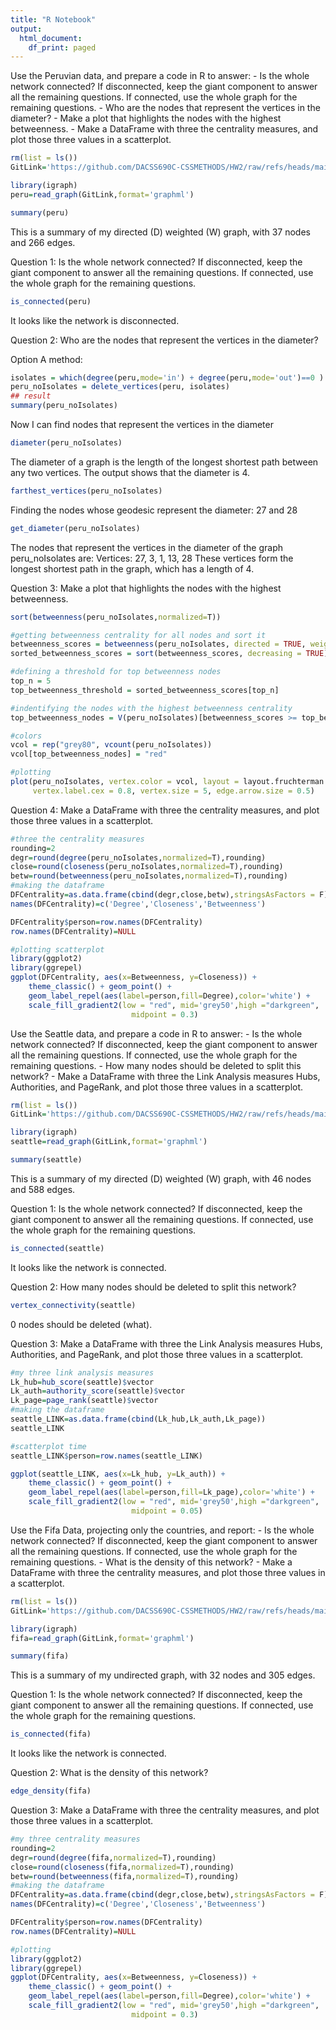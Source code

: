 ```yaml
---
title: "R Notebook"
output:
  html_document:
    df_print: paged
---
```

Use the Peruvian data, and prepare a code in R to answer:
- Is the whole network connected? If disconnected, keep the giant component to answer all the remaining questions. If connected, use the whole graph for the remaining questions.
- Who are the nodes that represent the vertices in the diameter?
- Make a plot that highlights the nodes with the highest betweenness.
- Make a DataFrame with three the centrality measures, and plot those three values in a scatterplot.

```r
rm(list = ls())
GitLink='https://github.com/DACSS690C-CSSMETHODS/HW2/raw/refs/heads/main/graph_FigueData.graphml'
```

```r
library(igraph)
peru=read_graph(GitLink,format='graphml')
```

```r
summary(peru)
```
This is a summary of my directed (D) weighted (W) graph, with 37 nodes and 266 edges.

Question 1: Is the whole network connected? If disconnected, keep the giant component to answer all the remaining questions. If connected, use the whole graph for the remaining questions.
```r
is_connected(peru)
```
It looks like the network is disconnected. 

Question 2: Who are the nodes that represent the vertices in the diameter?

Option A method:
```r
isolates = which(degree(peru,mode='in') + degree(peru,mode='out')==0 )
peru_noIsolates = delete_vertices(peru, isolates)
## result
summary(peru_noIsolates)
```

Now I can find nodes that represent the vertices in the diameter
```r
diameter(peru_noIsolates)
```
The diameter of a graph is the length of the longest shortest path between any two vertices. The output shows that the diameter is 4.

```r
farthest_vertices(peru_noIsolates)
```
Finding the nodes whose geodesic represent the diameter: 27 and 28


```r
get_diameter(peru_noIsolates)
```
The nodes that represent the vertices in the diameter of the graph peru_noIsolates are:
Vertices: 27, 3, 1, 13, 28
These vertices form the longest shortest path in the graph, which has a length of 4.

Question 3: Make a plot that highlights the nodes with the highest betweenness.
```r
sort(betweenness(peru_noIsolates,normalized=T))
```

```r
#getting betweenness centrality for all nodes and sort it
betweenness_scores = betweenness(peru_noIsolates, directed = TRUE, weights = E(peru_noIsolates)$weight, normalized = TRUE)
sorted_betweenness_scores = sort(betweenness_scores, decreasing = TRUE)

#defining a threshold for top betweenness nodes
top_n = 5
top_betweenness_threshold = sorted_betweenness_scores[top_n]

#indentifying the nodes with the highest betweenness centrality
top_betweenness_nodes = V(peru_noIsolates)[betweenness_scores >= top_betweenness_threshold]

#colors
vcol = rep("grey80", vcount(peru_noIsolates))
vcol[top_betweenness_nodes] = "red"

#plotting
plot(peru_noIsolates, vertex.color = vcol, layout = layout.fruchterman.reingold, 
     vertex.label.cex = 0.8, vertex.size = 5, edge.arrow.size = 0.5)
```

Question 4: Make a DataFrame with three the centrality measures, and plot those three values in a scatterplot.
```r
#three the centrality measures
rounding=2
degr=round(degree(peru_noIsolates,normalized=T),rounding)
close=round(closeness(peru_noIsolates,normalized=T),rounding)
betw=round(betweenness(peru_noIsolates,normalized=T),rounding)
#making the dataframe
DFCentrality=as.data.frame(cbind(degr,close,betw),stringsAsFactors = F)
names(DFCentrality)=c('Degree','Closeness','Betweenness')
```

```r
DFCentrality$person=row.names(DFCentrality)
row.names(DFCentrality)=NULL
```

```r
#plotting scatterplot
library(ggplot2)
library(ggrepel)
ggplot(DFCentrality, aes(x=Betweenness, y=Closeness)) + 
    theme_classic() + geom_point() +
    geom_label_repel(aes(label=person,fill=Degree),color='white') +
    scale_fill_gradient2(low = "red", mid='grey50',high ="darkgreen",
                           midpoint = 0.3)
```

Use the Seattle data, and prepare a code in R to answer:
- Is the whole network connected? If disconnected, keep the giant component to answer all the remaining questions. If connected, use the whole graph for the remaining questions.
- How many nodes should be deleted to split this network?
- Make a DataFrame with three the Link Analysis measures Hubs, Authorities, and PageRank, and plot those three values in a scatterplot.
```r
rm(list = ls())
GitLink='https://github.com/DACSS690C-CSSMETHODS/HW2/raw/refs/heads/main/graph_edgelist.graphml'
```

```r
library(igraph)
seattle=read_graph(GitLink,format='graphml')
```

```r
summary(seattle)
```
This is a summary of my directed (D) weighted (W) graph, with 46 nodes and 588 edges.

Question 1: Is the whole network connected? If disconnected, keep the giant component to answer all the remaining questions. If connected, use the whole graph for the remaining questions.
```r
is_connected(seattle)
```
It looks like the network is connected.

Question 2: How many nodes should be deleted to split this network?
```r
vertex_connectivity(seattle)
```
0 nodes should be deleted (what).

Question 3: Make a DataFrame with three the Link Analysis measures Hubs, Authorities, and PageRank, and plot those three values in a scatterplot.
```r
#my three link analysis measures
Lk_hub=hub_score(seattle)$vector
Lk_auth=authority_score(seattle)$vector
Lk_page=page_rank(seattle)$vector
#making the dataframe
seattle_LINK=as.data.frame(cbind(Lk_hub,Lk_auth,Lk_page))
seattle_LINK
```

```r
#scatterplot time
seattle_LINK$person=row.names(seattle_LINK)

ggplot(seattle_LINK, aes(x=Lk_hub, y=Lk_auth)) + 
    theme_classic() + geom_point() +
    geom_label_repel(aes(label=person,fill=Lk_page),color='white') +
    scale_fill_gradient2(low = "red", mid='grey50',high ="darkgreen",
                           midpoint = 0.05)
```

Use the Fifa Data, projecting only the countries, and report:
- Is the whole network connected? If disconnected, keep the giant component to answer all the remaining questions. If connected, use the whole graph for the remaining questions.
- What is the density of this network?
- Make a DataFrame with three the centrality measures, and plot those three values in a scatterplot.
```r
rm(list = ls())
GitLink='https://github.com/DACSS690C-CSSMETHODS/HW2/raw/refs/heads/main/country_projection.graphml'
```

```r
library(igraph)
fifa=read_graph(GitLink,format='graphml')
```

```r
summary(fifa)
```
This is a summary of my undirected graph, with 32 nodes and 305 edges.

Question 1: Is the whole network connected? If disconnected, keep the giant component to answer all the remaining questions. If connected, use the whole graph for the remaining questions.
```r
is_connected(fifa)
```
It looks like the network is connected.

Question 2: What is the density of this network?
```r
edge_density(fifa)
```

Question 3: Make a DataFrame with three the centrality measures, and plot those three values in a scatterplot.
```r
#my three centrality measures
rounding=2
degr=round(degree(fifa,normalized=T),rounding)
close=round(closeness(fifa,normalized=T),rounding)
betw=round(betweenness(fifa,normalized=T),rounding)
#making the dataframe
DFCentrality=as.data.frame(cbind(degr,close,betw),stringsAsFactors = F)
names(DFCentrality)=c('Degree','Closeness','Betweenness')
```

```r
DFCentrality$person=row.names(DFCentrality)
row.names(DFCentrality)=NULL
```

```r
#plotting
library(ggplot2)
library(ggrepel)
ggplot(DFCentrality, aes(x=Betweenness, y=Closeness)) + 
    theme_classic() + geom_point() +
    geom_label_repel(aes(label=person,fill=Degree),color='white') +
    scale_fill_gradient2(low = "red", mid='grey50',high ="darkgreen",
                           midpoint = 0.3)
```


